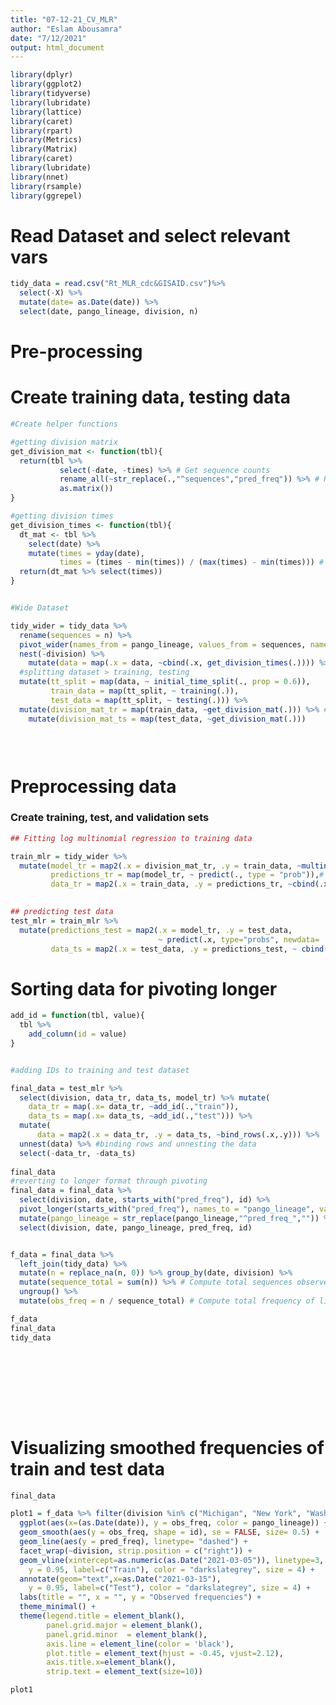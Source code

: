 ```yaml
---
title: "07-12-21_CV_MLR"
author: "Eslam Abousamra"
date: "7/12/2021"
output: html_document
---
```


```r

library(dplyr)
library(ggplot2)
library(tidyverse)
library(lubridate)
library(lattice)
library(caret)
library(rpart)
library(Metrics)
library(Matrix)
library(caret)
library(lubridate)
library(nnet)
library(rsample)
library(ggrepel)

```

# Read Dataset and select relevant vars

```r
tidy_data = read.csv("Rt_MLR_cdc&GISAID.csv")%>%
  select(-X) %>% 
  mutate(date= as.Date(date)) %>%
  select(date, pango_lineage, division, n)
```

# Pre-processing
# Create training data, testing data
```r

#Create helper functions

#getting division matrix
get_division_mat <- function(tbl){
  return(tbl %>%
           select(-date, -times) %>% # Get sequence counts
           rename_all(~str_replace(.,"^sequences","pred_freq")) %>% # Rename variable for later
           as.matrix())
}

#getting division times
get_division_times <- function(tbl){
  dt_mat <- tbl %>%
    select(date) %>%
    mutate(times = yday(date),
           times = (times - min(times)) / (max(times) - min(times))) # Transform times for easy fitting
  return(dt_mat %>% select(times))
}


#Wide Dataset

tidy_wider = tidy_data %>%
  rename(sequences = n) %>%
  pivot_wider(names_from = pango_lineage, values_from = sequences, names_prefix= "sequences_", values_fill = 0) %>%
  nest(-division) %>% 
    mutate(data = map(.x = data, ~cbind(.x, get_division_times(.)))) %>%
  #splitting dataset > training, testing
  mutate(tt_split = map(data, ~ initial_time_split(., prop = 0.6)),
         train_data = map(tt_split, ~ training(.)),
         test_data = map(tt_split, ~ testing(.))) %>%
  mutate(division_mat_tr = map(train_data, ~get_division_mat(.))) %>% # Get counts for training data 
    mutate(division_mat_ts = map(test_data, ~get_division_mat(.)))

  
 


``` 


# Preprocessing data
### Create training, test, and validation sets


```r


## Fitting log multinomial regression to training data

train_mlr = tidy_wider %>%
  mutate(model_tr = map2(.x = division_mat_tr, .y = train_data, ~multinom(.x ~ times, data = .y, trace = FALSE, MaxNWts = 100000, model = TRUE)),
         predictions_tr = map(model_tr, ~ predict(., type = "prob")),# Get predictions
         data_tr = map2(.x = train_data, .y = predictions_tr, ~cbind(.x, .y)))

  
## predicting test data
test_mlr = train_mlr %>% 
  mutate(predictions_test = map2(.x = model_tr, .y = test_data,
                                 ~ predict(.x, type="probs", newdata= .y)),#Predict test by a trained set
         data_ts = map2(.x = test_data, .y = predictions_test, ~ cbind(.x, .y)))


```

# Sorting data for pivoting longer

```r


add_id = function(tbl, value){
  tbl %>% 
    add_column(id = value)
}


#adding IDs to training and test dataset 

final_data = test_mlr %>%
  select(division, data_tr, data_ts, model_tr) %>% mutate(
    data_tr = map(.x= data_tr, ~add_id(.,"train")), 
    data_ts = map(.x= data_ts, ~add_id(.,"test"))) %>%
  mutate(
      data = map2(.x = data_tr, .y = data_ts, ~bind_rows(.x,.y))) %>% 
  unnest(data) %>% #binding rows and unnesting the data
  select(-data_tr, -data_ts)
 
final_data
#reverting to longer format through pivoting 
final_data = final_data %>%
  select(division, date, starts_with("pred_freq"), id) %>%
  pivot_longer(starts_with("pred_freq"), names_to = "pango_lineage", values_to = "pred_freq") %>%
  mutate(pango_lineage = str_replace(pango_lineage,"^pred_freq_","")) %>%
  select(division, date, pango_lineage, pred_freq, id)


f_data = final_data %>%
  left_join(tidy_data) %>% 
  mutate(n = replace_na(n, 0)) %>% group_by(date, division) %>%
  mutate(sequence_total = sum(n)) %>% # Compute total sequences observed on that day in that place
  ungroup() %>%
  mutate(obs_freq = n / sequence_total) # Compute total frequency of lineage for each day and division

f_data
final_data
tidy_data










```




# Visualizing smoothed frequencies of train and test data


```r
final_data

plot1 = f_data %>% filter(division %in% c("Michigan", "New York", "Washington", "Colorado")) %>% 
  ggplot(aes(x=(as.Date(date)), y = obs_freq, color = pango_lineage)) + 
  geom_smooth(aes(y = obs_freq, shape = id), se = FALSE, size= 0.5) +
  geom_line(aes(y = pred_freq), linetype= "dashed") +
  facet_wrap(~division, strip.position = c("right")) +
  geom_vline(xintercept=as.numeric(as.Date("2021-03-05")), linetype=3, col = 'darkslategrey', size= 0.7) + annotate(geom="text",x=as.Date("2021-02-23"),
    y = 0.95, label=c("Train"), color = "darkslategrey", size = 4) +
  annotate(geom="text",x=as.Date("2021-03-15"),
    y = 0.95, label=c("Test"), color = "darkslategrey", size = 4) +
  labs(title = "", x = "", y = "Observed frequencies") + 
  theme_minimal() +
  theme(legend.title = element_blank(),
        panel.grid.major = element_blank(),
        panel.grid.minor  = element_blank(),
        axis.line = element_line(color = 'black'),
        plot.title = element_text(hjust = -0.45, vjust=2.12),
        axis.title.x=element_blank(),
        strip.text = element_text(size=10))

plot1


  
```













